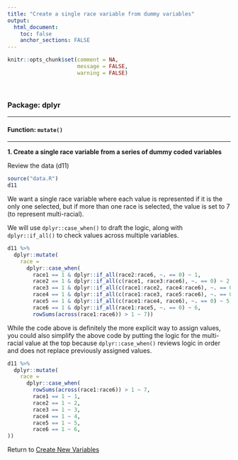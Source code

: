 ```yaml
---
title: "Create a single race variable from dummy variables"
output: 
  html_document:
    toc: false
    anchor_sections: FALSE
---
```


```r
knitr::opts_chunk$set(comment = NA,
                      message = FALSE,
                      warning = FALSE)
```

<br>

### Package: dplyr

---

#### Function: `mutate()`

---

**1\. Create a single race variable from a series of dummy coded variables**

Review the data (d11)

```r

source("data.R")
d11

```

We want a single race variable where each value is represented if it is the only one selected, but if more than one race is selected, the value is set to 7 (to represent multi-racial).

We will use `dplyr::case_when()` to draft the logic, along with `dplyr::if_all()` to check values across multiple variables.

```r

d11 %>%
  dplyr::mutate(
    race = 
      dplyr::case_when(
        race1 == 1 & dplyr::if_all(race2:race6, ~. == 0) ~ 1,
        race2 == 1 & dplyr::if_all(c(race1, race3:race6), ~. == 0) ~ 2,
        race3 == 1 & dplyr::if_all(c(race1:race2, race4:race6), ~. == 0) ~ 3,
        race4 == 1 & dplyr::if_all(c(race1:race3, race5:race6), ~. == 0) ~ 4,
        race5 == 1 & dplyr::if_all(c(race1:race4, race6), ~. == 0) ~ 5,
        race6 == 1 & dplyr::if_all(race1:race5, ~. == 0) ~ 6,
        rowSums(across(race1:race6)) > 1 ~ 7))

```

While the code above is definitely the more explicit way to assign values, you could also simplify the above code by putting the logic for the multi-racial value at the top because `dplyr::case_when()` reviews logic in order and does not replace previously assigned values.


```r

d11 %>%
  dplyr::mutate(
    race = 
      dplyr::case_when(
        rowSums(across(race1:race6)) > 1 ~ 7,
        race1 == 1 ~ 1,
        race2 == 1 ~ 2,
        race3 == 1 ~ 3,
        race4 == 1 ~ 4,
        race5 == 1 ~ 5,
        race6 == 1 ~ 6,
))

```

Return to [Create New Variables](https://github.com/Cghlewis/data-wrangling-functions/wiki/Create New Variables)
